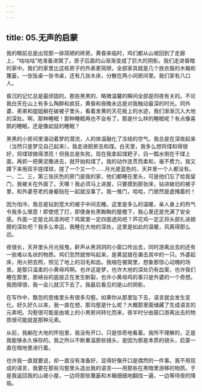 ```yaml
---
---
---
```

title: 05.无声的启蒙
---




我的眼前总是出现那一排简陋的砖房。黄昏来临时，鸡们都从山坡回到了走廊上，“咕咕咕”地准备进窝了。房子后面的山渐渐变成了巨大的阴影。我们走进昏暗的家中。我们的家里比这栋房子的外表更简陋，全部家具就是几个放衣服的木箱和篾篓，一张饭桌一张书桌，还有几张木床，分散在两小间房间里。我们家有八口人。

昏沉的记忆总是最顽固的。那些黑黑的、略微温馨的瞬间全部是同夜有关的。不论我白天在山上有多么陶醉和疯狂，黄昏和夜晚永远是对我触动最深的时光。同外婆、弟弟和姐姐躺在破被子里头，看着发黄的天花板上的水迹，我们渐渐沉入大地的深处。啊，那种睡眠！那种睡眠再也不会有了。那是什么样的睡眠呢？有点像喜鹊的睡眠，还是像幼鼠的睡眠？

黑黑的小房间里涌动着梦的潜流，人的体温融化了冻结的空气。我总是在深夜起来（当然只是梦见自己起来），我走进厨房去和煤。白天里，我多么想将煤和得很好，将煤球做得漂亮！但我总是失败。现在我拿起煤耙子，舀一瓢水倒在干煤上面，再抓一把黄泥撒进去，就开始和煤了。我的动作连贯而柔和，毫不费力，我又蹲下来用双手搓煤球，搓了一个又一个……月光是蓝色的，天井里一个人都没有。一、二、三，第三张灰色的房门是我的家，他们都睡在里头，可是他们忘了给我留门，我被关在外面了。天哪！我必须马上进屋，只要摸到那张床，钻进破旧的被子里，和外婆苍老的身躯贴在一起就没事了。我一推门，哈哈，门居然是虚掩着的！

因为怕冷，我总是钻到宽大的被子中间去睡。这里是多么的温暖，亲人身上的热气令我多么惬意！即使熄了灯，即便身处黑黝黝的屋檐下，我心里还是充满了安全感。外面一定是北风凛冽吧？鸡窝里一定四面透风吧？芦花鸡一定正将头部扎进翅膀的深处吧？我多么幸运，我睡在大地的深处，这里是如此的温暖，风离得那么远。

夜很长，天井里头月光摇曳，鼾声从黑洞洞的小窗口传出去，同时游离出去的还有一些难以名状的物质。鸡们忽然就惨叫起来，是黄鼠狼在袭击其中的一只。外婆起床，用火把去照，照见了地上的羽毛和血。我缩在被窝里，想象那惊心动魄的场景。是那只温柔的小黄母鸡啊。也许这是梦，也许大地的深处仍有血案，也许我们睡在那里，那峡谷的底层正在发生断裂，也许小黄母鸡的事只是外婆的一个奇想。我困得很，我一会儿就沉下去了。我最后看见的是山的阴影。

在写作中，飘忽的思维里头有很多沟壑。如果你从那里坠下去，语言就会发生变化。好久好久以来，我一直在想，那沟壑是什么呢？大概那里面储藏了生成语言的元素吧。沟壑很可能是由坡上的小黑房间转化而来，夜半时分由窗口游离出去的物质很可能就是那种元素。

从前，我躺在大地的怀抱里，我没有开口，只是惊奇地看着。我所不理解的，正是我能够永久保存的。我之所以不断重温那些镜头，是因为那是本质的镜头，启蒙一直在暗地里进行着。

也许我一直就要说，却一直没有准备好，显得好像开口是偶然的一件事。我不用现成的语言，我要在那些沟壑里头造出我的语言——用那些在黑暗里游移的物质。于是我返回我的山坡小屋，一边将那些篾篓和木箱细细地翻找一遍，一边等待夜的降临。